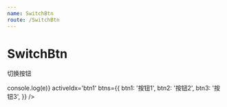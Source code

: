 ```yaml
---
name: SwitchBtn
route: /SwitchBtn
---
```



# SwitchBtn

切换按钮

<PropsTable of={SwitchBtn} />

<Playground>
  <div style={{width: 300}}>
    <SwitchBtn
      onSwitch={e => console.log(e)}
      activeIdx='btn1'
      btns={{
        btn1: '按钮1',
        btn2: '按钮2',
        btn3: '按钮3',
      }} />
  </div>
</Playground>
